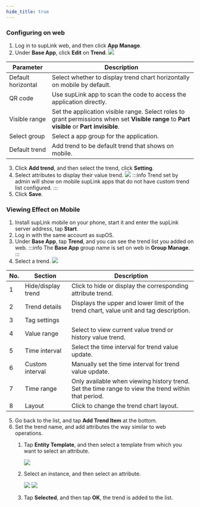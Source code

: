 ```yaml
---
hide_title: true
---
```


### Configuring on web

1. Log in to supLink web, and then click **App Manage**.
2. Under **Base App**, click **Edit** on **Trend**.
![](https://wordpressfreezonex.oss-accelerate.aliyuncs.com/supLink/20.png)

<table>
    <thead>
      <tr>
        <th>Parameter</th>
        <th>Description</th>
      </tr>
    </thead>
    <tbody>
      <tr>
        <td>Default horizontal</td>
        <td>Select whether to display trend chart horizontally on mobile by default.</td>
      </tr>
      <tr>
        <td>QR code</td>
        <td>Use supLink app to scan the code to access the application directly.</td>
      </tr>
      <tr>
        <td>Visible range</td>
        <td>Set the application visible range. Select roles to grant permissions when set <b>Visible range</b> to <b>Part visible</b> or <b>Part invisible</b>.</td>
      </tr>
      <tr>
        <td>Select group</td>
        <td>Select a app group for the application.</td>
      </tr>
      <tr>
        <td>Default trend</td>
        <td>Add trend to be default trend that shows on mobile.</td>
      </tr>
    </tbody>
</table>

3. Click **Add trend**, and then select the trend, click **Setting**.
4. Select attributes to display their value trend.
![](https://wordpressfreezonex.oss-accelerate.aliyuncs.com/supLink/21.png)
:::info
Trend set by admin will show on mobile supLink apps that do not have custom trend list configured.
:::
5. Click **Save**.

### Viewing Effect on Mobile

1. Install supLink mobile on your phone, start it and enter the supLink server address, tap **Start**.
2. Log in with the same account as supOS.
3. Under **Base App**, tap **Trend**, and you can see the trend list you added on web.
:::info
The **Base App** group name is set on web in **Group Manage**.
:::
4. Select a trend.
![](https://wordpressfreezonex.oss-accelerate.aliyuncs.com/supLink/22.png)

<table>
    <thead>
      <tr>
        <th>No.</th>
        <th>Section</th>
        <th>Description</th>
      </tr>
    </thead>
    <tbody>
      <tr>
      <td>1</td>
        <td>Hide/display trend</td>
        <td>Click to hide or display the corresponding attribute trend.</td>
      </tr>
      <tr>
      <td>2</td>
        <td>Trend details</td>
        <td>Displays the upper and lower limit of the trend chart, value unit and tag description.</td>
      </tr>
      <tr>
      <td>3</td>
        <td>Tag settings</td>
        <td></td>
      </tr>
      <tr>
      <td>4</td>
        <td>Value range</td>
        <td>Select to view current value trend or history value trend.</td>
      </tr>
      <tr>
      <td>5</td>
        <td>Time interval</td>
        <td>Select the time interval for trend value update.</td>
      </tr>
       <tr>
      <td>6</td>
        <td>Custom interval</td>
        <td>Manually set the time interval for trend value update.</td>
      </tr>
       <tr>
      <td>7</td>
        <td>Time range</td>
        <td>Only available when viewing history trend. Set the time range to view the trend within that period.</td>
      </tr>
      <tr>
      <td>8</td>
        <td>Layout</td>
        <td>Click to change the trend chart layout.</td>
      </tr>
    </tbody>
</table>

5. Go back to the list, and tap **Add Trend Item** at the bottom.
6. Set the trend name, and add attributes the way similar to web operations.

<ol>
<ol>
<li>Tap <b>Entity Template</b>, and then select a template from which you want to select an attribute.

![](https://wordpressfreezonex.oss-accelerate.aliyuncs.com/supLink/23.png)

</li>
<li>Select an instance, and then select an attribute.

![](https://wordpressfreezonex.oss-accelerate.aliyuncs.com/supLink/24.png)
![](https://wordpressfreezonex.oss-accelerate.aliyuncs.com/supLink/25.png)

</li>
<li>Tap <b>Selected</b>, and then tap <b>OK</b>, the trend is added to the list.</li>
</ol>
</ol>

